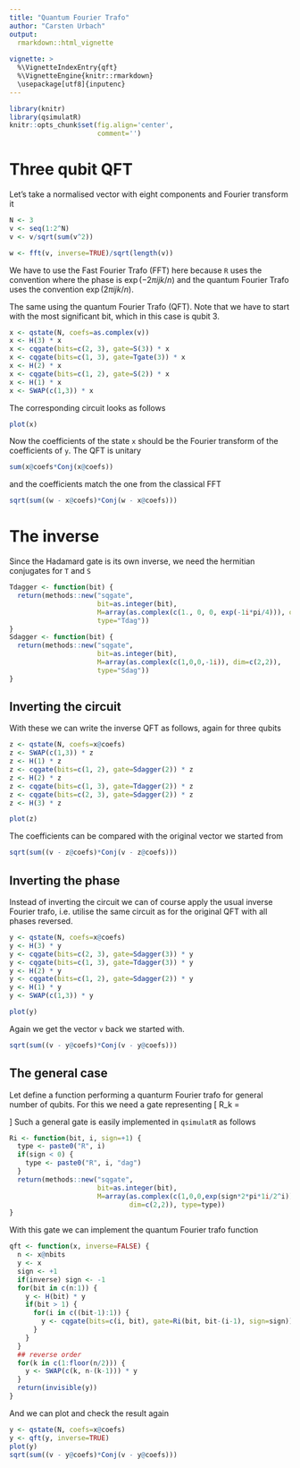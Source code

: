 ```yaml
---
title: "Quantum Fourier Trafo"
author: "Carsten Urbach"
output:
  rmarkdown::html_vignette
    
vignette: >
  %\VignetteIndexEntry{qft}
  %\VignetteEngine{knitr::rmarkdown}
  \usepackage[utf8]{inputenc}
---
```


```r
library(knitr)
library(qsimulatR)
knitr::opts_chunk$set(fig.align='center',
                      comment='')
```

# Three qubit QFT

Let's take a normalised vector with eight components and Fourier transform it

```r
N <- 3
v <- seq(1:2^N)
v <- v/sqrt(sum(v^2))

w <- fft(v, inverse=TRUE)/sqrt(length(v))
```

We have to use the \textit{inverse} Fast Fourier Trafo (FFT) here because `R` 
uses the convention where the phase is $\exp\left(-2\pi i jk/n\right)$ and the 
quantum Fourier Trafo uses the convention $\exp\left(2\pi i jk/n\right)$.

The same using the quantum Fourier Trafo (QFT). Note that we have to start
with the most significant bit, which in this case is qubit 3.

```r
x <- qstate(N, coefs=as.complex(v))
x <- H(3) * x
x <- cqgate(bits=c(2, 3), gate=S(3)) * x
x <- cqgate(bits=c(1, 3), gate=Tgate(3)) * x
x <- H(2) * x
x <- cqgate(bits=c(1, 2), gate=S(2)) * x
x <- H(1) * x
x <- SWAP(c(1,3)) * x
```

The corresponding circuit looks as follows

```r
plot(x)
```

Now the coefficients of the state `x` should be the Fourier
transform of the coefficients of `y`. The QFT is unitary

```r
sum(x@coefs*Conj(x@coefs))
```

and the coefficients match the one from the classical FFT

```r
sqrt(sum((w - x@coefs)*Conj(w - x@coefs)))
```

# The inverse

Since the Hadamard gate is its own inverse, we need the hermitian
conjugates for `T` and `S`

```r
Tdagger <- function(bit) {
  return(methods::new("sqgate",
                      bit=as.integer(bit),
                      M=array(as.complex(c(1., 0, 0, exp(-1i*pi/4))), dim=c(2,2)),
                      type="Tdag"))
}
Sdagger <- function(bit) {
  return(methods::new("sqgate",
                      bit=as.integer(bit),
                      M=array(as.complex(c(1,0,0,-1i)), dim=c(2,2)),
                      type="Sdag"))
}
```

## Inverting the circuit

With these we can write the inverse
QFT as follows, again for three qubits

```r
z <- qstate(N, coefs=x@coefs)
z <- SWAP(c(1,3)) * z
z <- H(1) * z
z <- cqgate(bits=c(1, 2), gate=Sdagger(2)) * z
z <- H(2) * z
z <- cqgate(bits=c(1, 3), gate=Tdagger(2)) * z
z <- cqgate(bits=c(2, 3), gate=Sdagger(2)) * z
z <- H(3) * z
```

```r
plot(z)
```

The coefficients can be compared with the original vector we started from

```r
sqrt(sum((v - z@coefs)*Conj(v - z@coefs)))
```

## Inverting the phase

Instead of inverting the circuit we can of course apply the usual inverse 
Fourier trafo, i.e. utilise the same circuit as for the original QFT with all 
phases reversed.

```r
y <- qstate(N, coefs=x@coefs)
y <- H(3) * y
y <- cqgate(bits=c(2, 3), gate=Sdagger(3)) * y
y <- cqgate(bits=c(1, 3), gate=Tdagger(3)) * y
y <- H(2) * y
y <- cqgate(bits=c(1, 2), gate=Sdagger(2)) * y
y <- H(1) * y
y <- SWAP(c(1,3)) * y

plot(y)
```

Again we get the vector `v` back we started with.

```r
sqrt(sum((v - y@coefs)*Conj(v - y@coefs)))
```

## The general case

Let define a function performing a quanturm Fourier trafo for general
number of qubits. For this we need a gate representing
\[
R_k = 
\begin{pmatrix}
1 & 0 \\
0 & \exp(2\pi \mathrm{i}/2^k) \\
\end{pmatrix}
\]
Such a general gate is easily implemented in `qsimulatR` as follows

```r
Ri <- function(bit, i, sign=+1) {
  type <- paste0("R", i)
  if(sign < 0) {
    type <- paste0("R", i, "dag")
  }
  return(methods::new("sqgate",
                      bit=as.integer(bit),
                      M=array(as.complex(c(1,0,0,exp(sign*2*pi*1i/2^i))),
                              dim=c(2,2)), type=type))
}
```

With this gate we can implement the quantum Fourier trafo function

```r
qft <- function(x, inverse=FALSE) {
  n <- x@nbits
  y <- x
  sign <- +1
  if(inverse) sign <- -1
  for(bit in c(n:1)) {
    y <- H(bit) * y
    if(bit > 1) {
      for(i in c((bit-1):1)) {
        y <- cqgate(bits=c(i, bit), gate=Ri(bit, bit-(i-1), sign=sign)) * y
      }
    }
  }
  ## reverse order
  for(k in c(1:floor(n/2))) {
    y <- SWAP(c(k, n-(k-1))) * y
  }
  return(invisible(y))
}
```

And we can plot and check the result again

```r
y <- qstate(N, coefs=x@coefs)
y <- qft(y, inverse=TRUE)
plot(y)
sqrt(sum((v - y@coefs)*Conj(v - y@coefs)))
```
